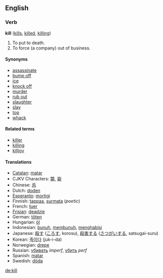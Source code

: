 ==English==
===Verb===
'''kill''' ([[kills]], [[killed]], [[killing]])

#To put to death.
#To force (a company) out of business.

====Synonyms====
*[[assassinate]]
*[[bump off]]
*[[ice]]
*[[knock off]]
*[[murder]]
*[[rub out]]
*[[slaughter]]
*[[slay]]
*[[top]]
*[[whack]]

====Related terms====
*[[killer]]
*[[killing]]
*[[killjoy]]

====Translations====
*[[Catalan]]: [[matar]]
*CJKV Characters: [[斃]], [[毙]]
*Chinese: [[杀]]
*Dutch: [[doden]]
*[[Esperanto]]: [[mortigi]]
*Finnish: [[tappaa]], [[surmata]] (''poetic'')
*French: [[tuer]]
*[[Frisian]]: [[deadzje]]
*German: [[töten]]
*Hungarian: [[öl]]
*Indonesian: [[bunuh]], [[bunuh|membunuh]], [[habis|menghabisi]]
*Japanese: [[殺す]] ([[ころす]], korosu), [[殺害]]する ([[さつがい]]する, satsugai-suru)
*Korean: [[죽이다]] (juk-i-da)
*Norwegian: [[drepe]]
*Russian: [[убивать]] ''imperf'', [[убить]] ''perf''
*Spanish: [[matar]]
*Swedish: [[döda]]

[[de:kill]]